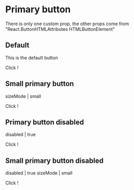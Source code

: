 
<Meta title="PrimaryButton" component={CoreButton} />

# Primary button

There is only one custom prop, the other props come from "React.ButtonHTMLAttributes HTMLButtonElement"

<Props of={CoreButton} />


## Default

This is the default button

<Preview>
  <Story name="Primary">
    <PrimaryButton onClick={action("clicked")}>
      Click !
    </PrimaryButton>
  </Story>
</Preview>


## Small primary button

sizeMode | small

  <Story name="Small primary">
    <PrimaryButton sizeMode='small' onClick={action("clicked")}>
      Click !
    </PrimaryButton>
  </Story>

## Primary button disabled

disabled | true

  <Story name="Primary disabled">
    <PrimaryButton disabled onClick={action("clicked")}>
      Click !
    </PrimaryButton>
  </Story>

## Small primary button disabled

disabled | true
sizeMode | small

  <Story name="Small primary disabled">
    <PrimaryButton disabled onClick={action("clicked")} sizeMode='small'>
      Click !
    </PrimaryButton>
  </Story>
